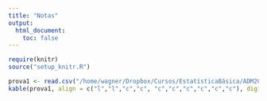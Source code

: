 ```yaml
---
title: "Notas"
output:
  html_document:
    toc: false
---
```


```r
require(knitr)
source("setup_knitr.R")
```


```r
prova1 <- read.csv("/home/wagner/Dropbox/Cursos/EstatísticaBásica/ADM20172/Notas.csv", header = TRUE)
kable(prova1, align = c("l","l","c","c", "c","c","c","c","c","c"), digits = 2)
```